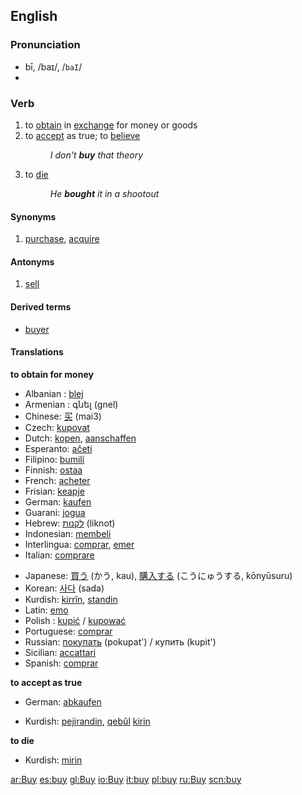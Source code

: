 ==English==

=== Pronunciation ===
*bī, /baɪ/, /<tt>baI</tt>/
*{{audio|en-us-buy.ogg|Audio (US)}}

=== Verb ===
{{irregverb|'''to buy'''|'''[[buys]]'''|'''[[bought]]'''|'''[[bought]]'''|'''[[buying]]'''}}
# to [[obtain]] in [[exchange]] for money or goods
# to [[accept]] as true; to [[believe]]
#:''I don't '''buy''' that theory''
# to [[die]]
#:''He '''bought''' it in a shootout''

==== Synonyms ====
#[[purchase]], [[acquire]]<!-- does acquier apply a transaction or just a syn of "receive"? -->

====Antonyms====
#[[sell]]

====Derived terms====
*[[buyer]]

====Translations====
'''to obtain for money'''
{{top}}
*Albanian : [[blej]]
*Armenian : գնել (gnel)
*Chinese: [[买]] (mai3)
*Czech: [[kupovat]]
*Dutch: [[kopen]], [[aanschaffen]]
*Esperanto: [[aĉeti]]
*Filipino: [[bumilí]]
*Finnish: [[ostaa]]
*French: [[acheter]]
*Frisian: [[keapje]]
*German: [[kaufen]]
*Guarani: [[jogua]]
*Hebrew: [[לקנות]] (liknot)
*Indonesian: [[beli|membeli]]
*Interlingua: [[comprar]], [[emer]]
*Italian: [[comprare]]
{{mid}}
*Japanese: [[買う]] (かう, kau), [[購入]]する (こうにゅうする, kōnyūsuru)
*Korean: [[사다]] (sada)
*Kurdish: [[kirrîn]], [[standin]]
*Latin: [[emo]]
*Polish : [[kupić]] / [[kupować]]
*Portuguese: [[comprar]]
*Russian: [[покупать]] (pokupat') / купить (kupit')
*Sicilian: [[accattari]]
*Spanish: [[comprar]]
{{bottom}}

'''to accept as true'''
{{top}}
*German: [[abkaufen]]
{{mid}}
*Kurdish: [[pejirandin]], [[qebûl]] [[kirin]]
{{bottom}}

'''to die'''
{{top}}
{{mid}}
*Kurdish: [[mirin]]
{{bottom}}

[[ar:Buy]]
[[es:buy]]
[[gl:Buy]]
[[io:Buy]]
[[it:buy]]
[[pl:buy]]
[[ru:Buy]]
[[scn:buy]]